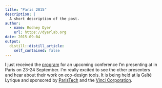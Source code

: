 ```yaml
---
title: "Paris 2015"
description: |
  A short description of the post.
author:
  - name: Rodney Dyer
    url: https://dyerlab.org
date: 2015-09-04
output:
  distill::distill_article:
    self_contained: false
---
```





I just received the [program](https://drive.google.com/file/d/0B0T81CzLjtfPTVA1MXp3ODh5aXc/view?usp=sharing) for an upcoming conference I'm presenting at in Paris on 23-24 September.  I'm really excited to see the other presenters and hear about their work on eco-design tools.  It is being held at la Gaîté Lyrique and sponsored by [ParisTech](http://www.paristech.fr/en/homepage) and the [Vinci Corporation](http://www.vinci.com/).
 
 
 
